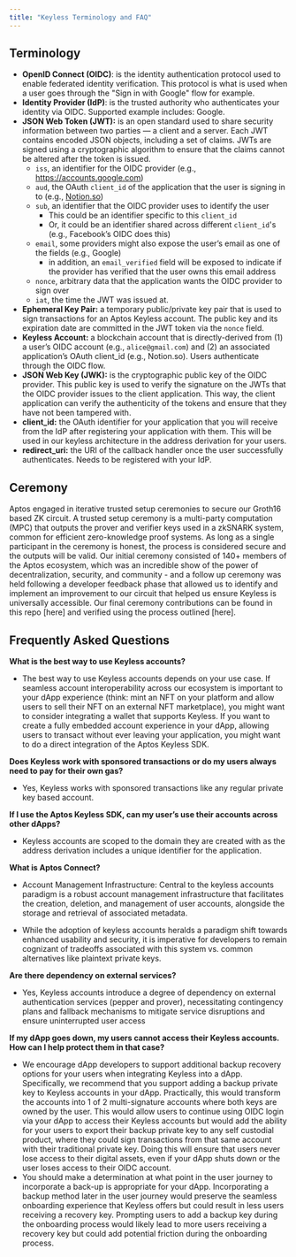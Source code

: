 ```yaml
---
title: "Keyless Terminology and FAQ"
---
```


## Terminology

- **OpenID Connect (OIDC)**: is the identity authentication protocol used to enable federated identity verification. This protocol is what is used when a user goes through the "Sign in with Google" flow for example.
- **Identity Provider (IdP)**: is the trusted authority who authenticates your identity via OIDC. Supported example includes: Google.
- **JSON Web Token (JWT):** is an open standard used to share security information between two parties — a client and a server. Each JWT contains encoded JSON objects, including a set of claims. JWTs are signed using a cryptographic algorithm to ensure that the claims cannot be altered after the token is issued.
  - `iss`, an identifier for the OIDC provider (e.g., https://accounts.google.com)
  - `aud`, the OAuth `client_id` of the application that the user is signing in to (e.g., [Notion.so](https://notion.so))
  - `sub`, an identifier that the OIDC provider uses to identify the user
    - This could be an identifier specific to this `client_id`
    - Or, it could be an identifier shared across different `client_id`'s (e.g., Facebook’s OIDC does this)
  - `email`, some providers might also expose the user’s email as one of the fields (e.g., Google)
    - in addition, an `email_verified` field will be exposed to indicate if the provider has verified that the user owns this email address
  - `nonce`, arbitrary data that the application wants the OIDC provider to sign over
  - `iat`, the time the JWT was issued at.
- **Ephemeral Key Pair:** a temporary public/private key pair that is used to sign transactions for an Aptos Keyless account. The public key and its expiration date are committed in the JWT token via the `nonce` field.
- **Keyless Account:** a blockchain account that is directly-derived from (1) a user’s OIDC account (e.g., `alice@gmail.com`) and (2) an associated application’s OAuth client_id (e.g., Notion.so). Users authenticate through the OIDC flow.
- **JSON Web Key (JWK):** is the cryptographic public key of the OIDC provider. This public key is used to verify the signature on the JWTs that the OIDC provider issues to the client application. This way, the client application can verify the authenticity of the tokens and ensure that they have not been tampered with.
- **client_id:** the OAuth identifier for your application that you will receive from the IdP after registering your application with them. This will be used in our keyless architecture in the address derivation for your users.
- **redirect_uri:** the URI of the callback handler once the user successfully authenticates. Needs to be registered with your IdP.

## Ceremony

Aptos engaged in iterative trusted setup ceremonies to secure our Groth16 based ZK circuit. A trusted setup ceremony is a multi-party computation (MPC) that outputs the prover and verifier keys used in a zkSNARK system, common for efficient zero-knowledge proof systems. As long as a single participant in the ceremony is honest, the process is considered secure and the outputs will be valid. Our initial ceremony consisted of 140+ members of the Aptos ecosystem, which was an incredible show of the power of decentralization, security, and community - and a follow up ceremony was held following a developer feedback phase that allowed us to identify and implement an improvement to our circuit that helped us ensure Keyless is universally accessible. Our final ceremony contributions can be found in this repo [here] and verified using the process outlined [here].

## Frequently Asked Questions

**What is the best way to use Keyless accounts?**

- The best way to use Keyless accounts depends on your use case. If seamless account interoperability across our ecosystem is important to your dApp experience (think: mint an NFT on your platform and allow users to sell their NFT on an external NFT marketplace), you might want to consider integrating a wallet that supports Keyless. If you want to create a fully embedded account experience in your dApp, allowing users to transact without ever leaving your application, you might want to do a direct integration of the Aptos Keyless SDK.

**Does Keyless work with sponsored transactions or do my users always need to pay for their own gas?**

- Yes, Keyless works with sponsored transactions like any regular private key based account.

**If I use the Aptos Keyless SDK, can my user’s use their accounts across other dApps?**

- Keyless accounts are scoped to the domain they are created with as the address derivation includes a unique identifier for the application.

**What is Aptos Connect?** 

- Account Management Infrastructure: Central to the keyless accounts paradigm is a robust account management infrastructure that facilitates the creation, deletion, and management of user accounts, alongside the storage and retrieval of associated metadata.

- While the adoption of keyless accounts heralds a paradigm shift towards enhanced usability and security, it is imperative for developers to remain cognizant of tradeoffs associated with this system vs. common alternatives like plaintext private keys.

**Are there dependency on external services?** 

- Yes, Keyless accounts introduce a degree of dependency on external authentication services (pepper and prover), necessitating contingency plans and fallback mechanisms to mitigate service disruptions and ensure uninterrupted user access

**If my dApp goes down, my users cannot access their Keyless accounts. How can I help protect them in that case?**

- We encourage dApp developers to support additional backup recovery options for your users when integrating Keyless into a dApp. Specifically, we recommend that you support adding a backup private key to Keyless accounts in your dApp. Practically, this would transform the accounts into 1 of 2 multi-signature accounts where both keys are owned by the user. This would allow users to continue using OIDC login via your dApp to access their Keyless accounts but would add the ability for your users to export their backup private key to any self custodial product, where they could sign transactions from that same account with their traditional private key. Doing this will ensure that users never lose access to their digital assets, even if your dApp shuts down or the user loses access to their OIDC account.
- You should make a determination at what point in the user journey to incorporate a back-up is appropriate for your dApp.  Incorporating a backup method later in the user journey would preserve the seamless onboarding experience that Keyless offers but could result in less users receiving a recovery key. Prompting users to add a backup key during the onboarding process would likely lead to more users receiving a recovery key but could add potential friction during the onboarding process.
